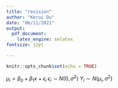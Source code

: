 ```yaml
---
title: "revision"
author: "Kerui Du"
date: "06/11/2021"
output: 
  pdf_document:
    latex_engine: xelatex
fontsize: 12pt

---
```


```r
knitr::opts_chunk$set(echo = TRUE)
```


$\mu_{i}=\beta_{0}+\beta_{1}x+\epsilon_{i}$
$\epsilon_{i} \sim N(0,\sigma^{2})$
$Y_{i} \sim N(\mu_{i},\sigma^{2})$














